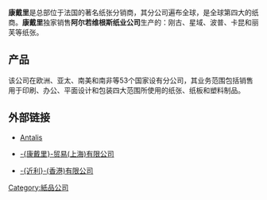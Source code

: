 {{noteTA
|1=zh-cn:康戴里;zh-hk:近利;
}}
{{Infobox Company
|company_name_zh-cn  = 康戴里
|company_name_zh-hk  = 近利
|company_name_en  = {{lang|en|Antalis}}
|company_logo     = [[File:Antalis_logo.jpg|200px]]
|foundation       = {{flagicon|France}}[[法国|法国]]
|location         = 法国
|revenue          = 3亿欧元
|num_employees    = 超过500人
|homepage         = [//www.antalis.com/cms/en/sites/antalis.com/home.html www.antalis.com]
}}
'''康戴里'''是总部位于法国的著名纸张分销商，其分公司遍布全球，是全球第四大的纸商。'''康戴里'''独家销售'''阿尔若维根斯纸业公司'''生产的：刚古、星域、波普、卡昆和丽芙等纸张。

==产品==
该公司在欧洲、亚太、南美和南非等53个国家设有分公司，其业务范围包括销售用于印刷、办公、平面设计和包装四大范围所使用的纸张、纸板和塑料制品。

==外部链接==
* {{En}}[https://www.antalis.com/en/ Antalis] {{Wayback|url=https://www.antalis.com/en/ |date=20220121112719 }}
* {{zh-cn}}[http://www.antalis.cn/business/home.htm -{康戴里}-贸易(上海)有限公司] {{Wayback|url=http://www.antalis.cn/business/home.htm |date=20211217072354 }}
* {{zh-hk}}[https://www.antalis.hk/business/home.htm -{近利}-(香港)有限公司] {{Wayback|url=https://www.antalis.hk/business/home.htm |date=20211210091408 }}

[[Category:紙品公司|Category:紙品公司]]